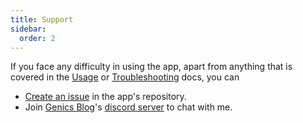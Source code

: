 ```yaml
---
title: Support
sidebar:
  order: 2
---
```


If you face any difficulty in using the app, apart from anything that is covered in the [Usage](https://docs.jekyllex.xyz/usage) or [Troubleshooting](https://docs.jekyllex.xyz/other/troubleshooting) docs, you can

* [Create an issue](https://github.com/jekyllex/jekyllex-android/issues/new/choose) in the app's repository.
* Join [Genics Blog](https://genicsblog.com)'s [discord server](https://discord.genicsblog.com) to chat with me.
